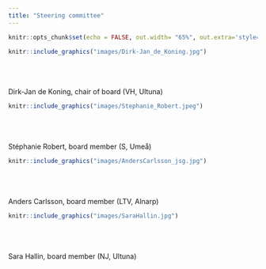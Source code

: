```yaml
---
title: "Steering committee"
---
```


```r
knitr::opts_chunk$set(echo = FALSE, out.width= "65%", out.extra='style="float:right; padding:10px"')
```


::: {.floatting}
```r
knitr::include_graphics("images/Dirk-Jan_de_Koning.jpg")
```
<br><br><br>
Dirk-Jan de Koning, chair of board (VH, Ultuna)
:::


::: {.floatting}
```r
knitr::include_graphics("images/Stephanie_Robert.jpeg")
```
<br><br><br>
Stéphanie Robert, board member (S, Umeå)
:::

::: {.floatting}
```r
knitr::include_graphics("images/AndersCarlsson_jsg.jpg")
```
<br><br><br>
Anders Carlsson, board member (LTV, Alnarp)
:::


::: {.floatting}
```r
knitr::include_graphics("images/SaraHallin.jpg")
```
<br><br><br>
Sara Hallin, board member (NJ, Ultuna)
:::
